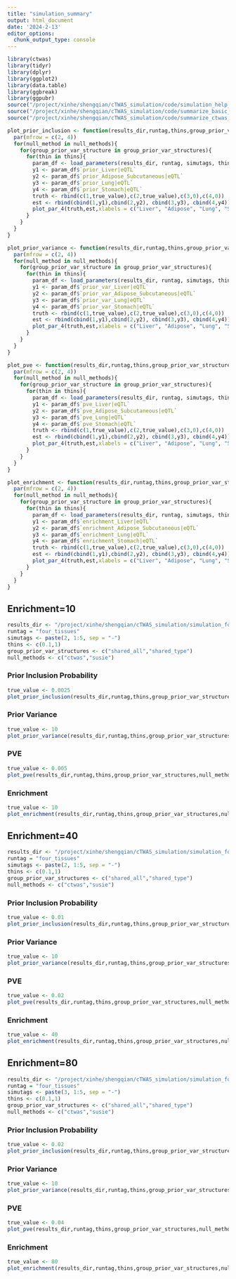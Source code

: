 ```yaml
---
title: "simulation_summary"
output: html_document
date: '2024-2-13'
editor_options: 
  chunk_output_type: console
---
```


```r
library(ctwas)
library(tidyr)
library(dplyr)
library(ggplot2)
library(data.table)
library(ggbreak) 
library(ggpubr)
source("/project/xinhe/shengqian/cTWAS_simulation/code/simulation_help_functions.R")
source("/project/xinhe/shengqian/cTWAS_simulation/code/summarize_basic_plots.R")
source("/project/xinhe/shengqian/cTWAS_simulation/code/summarize_ctwas_plots.R")

plot_prior_inclusion <- function(results_dir,runtag,thins,group_prior_var_structures,null_methods,true_value){
  par(mfrow = c(2, 4))
  for(null_method in null_methods){
    for(group_prior_var_structure in group_prior_var_structures){
      for(thin in thins){
        param_df <- load_parameters(results_dir, runtag, simutags, thin, group_prior_var_structure, null_method)
        y1 <- param_df$`prior_Liver|eQTL`
        y2 <- param_df$`prior_Adipose_Subcutaneous|eQTL`
        y3 <- param_df$`prior_Lung|eQTL`
        y4 <- param_df$`prior_Stomach|eQTL`
        truth <- rbind(c(1,true_value),c(2,true_value),c(3,0),c(4,0))
        est <- rbind(cbind(1,y1),cbind(2,y2), cbind(3,y3), cbind(4,y4))
        plot_par_4(truth,est,xlabels = c("Liver", "Adipose", "Lung", "Stomach"),ylim=c(0,max(est[,2],truth[,2])),ylab="Prior inclusion", main=paste0("thin",thin,",",group_prior_var_structure,",",null_method))
      }
    }
  }
}

plot_prior_variance <- function(results_dir,runtag,thins,group_prior_var_structures,null_methods,true_value){
  par(mfrow = c(2, 4))
  for(null_method in null_methods){
    for(group_prior_var_structure in group_prior_var_structures){
      for(thin in thins){
        param_df <- load_parameters(results_dir, runtag, simutags, thin, group_prior_var_structure, null_method)
        y1 <- param_df$`prior_var_Liver|eQTL`
        y2 <- param_df$`prior_var_Adipose_Subcutaneous|eQTL`
        y3 <- param_df$`prior_var_Lung|eQTL`
        y4 <- param_df$`prior_var_Stomach|eQTL`
        truth <- rbind(c(1,true_value),c(2,true_value),c(3,0),c(4,0))
        est <- rbind(cbind(1,y1),cbind(2,y2), cbind(3,y3), cbind(4,y4))
        plot_par_4(truth,est,xlabels = c("Liver", "Adipose", "Lung", "Stomach"),ylim=c(0,max(est[,2])),ylab="Prior variance", main=paste0("thin",thin,",",group_prior_var_structure,",",null_method))
      }
    }
  }
}

plot_pve <- function(results_dir,runtag,thins,group_prior_var_structures,null_methods,true_value){
  par(mfrow = c(2, 4))
  for(null_method in null_methods){
    for(group_prior_var_structure in group_prior_var_structures){
      for(thin in thins){
        param_df <- load_parameters(results_dir, runtag, simutags, thin, group_prior_var_structure, null_method)
        y1 <- param_df$`pve_Liver|eQTL`
        y2 <- param_df$`pve_Adipose_Subcutaneous|eQTL`
        y3 <- param_df$`pve_Lung|eQTL`
        y4 <- param_df$`pve_Stomach|eQTL`
        truth <- rbind(c(1,true_value),c(2,true_value),c(3,0),c(4,0))
        est <- rbind(cbind(1,y1),cbind(2,y2), cbind(3,y3), cbind(4,y4))
        plot_par_4(truth,est,xlabels = c("Liver", "Adipose", "Lung", "Stomach"),ylim=c(0,max(est[,2])),ylab="PVE", main=paste0("thin",thin,",",group_prior_var_structure,",",null_method))
      }
    }
  }
}

plot_enrichment <- function(results_dir,runtag,thins,group_prior_var_structures,null_methods,true_value){
  par(mfrow = c(2, 4))
  for(null_method in null_methods){
    for(group_prior_var_structure in group_prior_var_structures){
      for(thin in thins){
        param_df <- load_parameters(results_dir, runtag, simutags, thin, group_prior_var_structure, null_method)
        y1 <- param_df$`enrichment_Liver|eQTL`
        y2 <- param_df$`enrichment_Adipose_Subcutaneous|eQTL`
        y3 <- param_df$`enrichment_Lung|eQTL`
        y4 <- param_df$`enrichment_Stomach|eQTL`
        truth <- rbind(c(1,true_value),c(2,true_value),c(3,0),c(4,0))
        est <- rbind(cbind(1,y1),cbind(2,y2), cbind(3,y3), cbind(4,y4))
        plot_par_4(truth,est,xlabels = c("Liver", "Adipose", "Lung", "Stomach"),ylim=c(0,max(est[,2])),ylab="Enrichment", main=paste0("thin",thin,",",group_prior_var_structure,",",null_method))
      }
    }
  }
}
```

## Enrichment=10
```r
results_dir <- "/project/xinhe/shengqian/cTWAS_simulation/simulation_four_tissues_expression/"
runtag = "four_tissues"
simutags <- paste(2, 1:5, sep = "-")
thins <- c(0.1,1)
group_prior_var_structures <- c("shared_all","shared_type")
null_methods <- c("ctwas","susie")
```
### Prior Inclusion Probability
```r
true_value <- 0.0025
plot_prior_inclusion(results_dir,runtag,thins,group_prior_var_structures,null_methods,true_value)
```

### Prior Variance
```r
true_value <- 10
plot_prior_variance(results_dir,runtag,thins,group_prior_var_structures,null_methods,true_value)
```

### PVE
```r
true_value <- 0.005
plot_pve(results_dir,runtag,thins,group_prior_var_structures,null_methods,true_value)
```

### Enrichment
```r
true_value <- 10
plot_enrichment(results_dir,runtag,thins,group_prior_var_structures,null_methods,true_value)
```

## Enrichment=40
```r
results_dir <- "/project/xinhe/shengqian/cTWAS_simulation/simulation_four_tissues_expression/"
runtag = "four_tissues"
simutags <- paste(2, 1:5, sep = "-")
thins <- c(0.1,1)
group_prior_var_structures <- c("shared_all","shared_type")
null_methods <- c("ctwas","susie")
```
### Prior Inclusion Probability
```r
true_value <- 0.01
plot_prior_inclusion(results_dir,runtag,thins,group_prior_var_structures,null_methods,true_value)
```

### Prior Variance
```r
true_value <- 10
plot_prior_variance(results_dir,runtag,thins,group_prior_var_structures,null_methods,true_value)
```

### PVE
```r
true_value <- 0.02
plot_pve(results_dir,runtag,thins,group_prior_var_structures,null_methods,true_value)
```

### Enrichment
```r
true_value <- 40
plot_enrichment(results_dir,runtag,thins,group_prior_var_structures,null_methods,true_value)
```

## Enrichment=80
```r
results_dir <- "/project/xinhe/shengqian/cTWAS_simulation/simulation_four_tissues_expression/"
runtag = "four_tissues"
simutags <- paste(3, 1:5, sep = "-")
thins <- c(0.1,1)
group_prior_var_structures <- c("shared_all","shared_type")
null_methods <- c("ctwas","susie")
```
### Prior Inclusion Probability
```r
true_value <- 0.02
plot_prior_inclusion(results_dir,runtag,thins,group_prior_var_structures,null_methods,true_value)
```

### Prior Variance
```r
true_value <- 10
plot_prior_variance(results_dir,runtag,thins,group_prior_var_structures,null_methods,true_value)
```

### PVE
```r
true_value <- 0.04
plot_pve(results_dir,runtag,thins,group_prior_var_structures,null_methods,true_value)
```

### Enrichment
```r
true_value <- 80
plot_enrichment(results_dir,runtag,thins,group_prior_var_structures,null_methods,true_value)
```